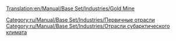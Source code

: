 [[Translation:en/Manual/Base Set/Industries/Gold Mine]]

{{ru/Manual/Base Set/Industries/Промышленность|Изображение=en/Manual/Base Set/Industries/Goldmine.png
|имя=Золотая шахта
|Климат=[[ru/Manual/Климат]]
|Принимает=Нет
|Производит=[[ru/Manual/Base Set/Cargos/Золото|Золото]]
|Примечания=не в других [[ru/Manual/Климат|климатах]]
}}

[[Category:ru/Manual/Base Set/Industries/Первичные отрасли]]
[[Category:ru/Manual/Base Set/Industries/Отрасли субарктического климата]]